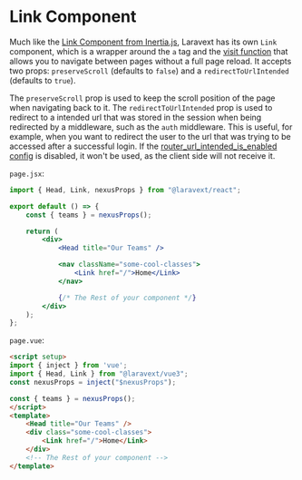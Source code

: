 
# Link Component

Much like the [Link Component from Inertia.js](https://inertiajs.com/links), Laravext has its own `Link` component, which is a wrapper around the `a` tag and the [visit function](/docs/tools/visit)  that allows you to navigate between pages without a full page reload. It accepts two props: `preserveScroll` (defaults to `false`) and a `redirectToUrlIntended` (defaults to `true`).

The `preserveScroll` prop is used to keep the scroll position of the page when navigating back to it. The `redirectToUrlIntended` prop is used to redirect to a intended url that was stored in the session when being redirected by a middleware, such as the `auth` middleware. This is useful, for example, when you want to redirect the user to the url that was trying to be accessed after a successful login. If the [router_url_intended_is_enabled config](/docs/configuration#router-url-intended-is-enabled-router_url_intended_is_enabled-) is disabled, it won't be used, as the client side will not receive it.

<Tabs>

<TabItem value="React" label="React">

`page.jsx`:

```jsx
import { Head, Link, nexusProps } from "@laravext/react";

export default () => {
    const { teams } = nexusProps();

    return (
        <div>
            <Head title="Our Teams" />

            <nav className="some-cool-classes">
                <Link href="/">Home</Link>
            </nav>

            {/* The Rest of your component */}
        </div>
    );
};
```

  </TabItem>
  <TabItem value="Vue" label="Vue">

`page.vue`:

```html
<script setup>
import { inject } from 'vue';
import { Head, Link } from "@laravext/vue3";
const nexusProps = inject("$nexusProps");

const { teams } = nexusProps();
</script>
<template>
    <Head title="Our Teams" />
    <div class="some-cool-classes">
        <Link href="/">Home</Link>
    </div>
    <!-- The Rest of your component -->
</template>
```

  </TabItem>
</Tabs>
